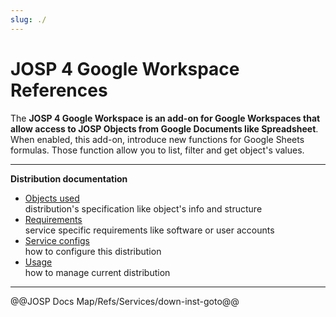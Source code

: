 ```yaml
---
slug: ./
---
```

# JOSP 4 Google Workspace References


<ReferenceIntro
logo_path="JOSP_4_Google_Workspace_Logo_250.png">

The **JOSP 4 Google Workspace is an add-on for Google Workspaces that allow access to JOSP Objects from Google Documents like Spreadsheet**.
When enabled, this add-on, introduce new functions for Google Sheets formulas.
Those function allow you to list, filter and get object's values.
</ReferenceIntro>

<ReferenceInfo
proj_name="JOSP 4 Google Workspace"
refs_dir="jsl_services/josp_for_google_workspace"
ver_stable="1.0 (waiting for Google approval)"
ver_dev="1.1-DEV"
repo_name="com.robypomper.josp.jsl.johnny_ios"
/>

---

**Distribution documentation**

* [Objects used](objects_used)<br/>
  distribution's specification like object's info and structure
* [Requirements](requirements)<br/>
  service specific requirements like software or user accounts
* [Service configs](service_configs)<br/>
  how to configure this distribution
* [Usage](usage)<br/>
  how to manage current distribution

---

@@JOSP Docs Map/Refs/Services/down-inst-goto@@
